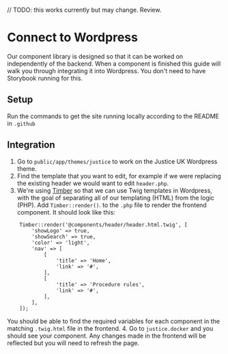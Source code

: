 
<Meta title="Development/Connect a component to Wordpress" />

// TODO: this works currently but may change. Review.

# Connect to Wordpress

Our component library is designed so that it can be worked on independently of the backend. When a component is finished this guide will walk you through integrating it into Wordpress. You don't need to have Storybook running for this.

## Setup

Run the commands to get the site running locally according to the README in `.github`

## Integration

1. Go to `public/app/themes/justice` to work on the Justice UK Wordpress theme.
2. Find the template that you want to edit, for example if we were replacing the existing header we would want to edit `header.php`.
3. We're using [Timber](https://timber.github.io/docs/v2/) so that we can use Twig templates in Wordpress, with the goal of separating all of our templating (HTML) from the logic (PHP). Add `Timber::render()`. to the `.php` file to render the frontend component. It should look like this:

```
    Timber::render('@components/header/header.html.twig', [
        'showLogo' => true,
        'showSearch' => true,
        'color' => 'light',
        'nav' => [
            [
                'title' => 'Home',
                'link' => '#',
            ],
            [
                'title' => 'Procedure rules',
                'link' => '#',
            ],
        ],
    ]);
```

You should be able to find the required variables for each component in the matching `.twig.html` file in the frontend. 4. Go to `justice.docker` and you should see your component. Any changes made in the frontend will be reflected but you will need to refresh the page.
